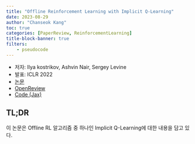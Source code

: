 ```yaml
---
title: "Offline Reinforcement Learning with Implicit Q-Learning"
date: 2023-08-29
author: "Chanseok Kang"
toc: true 
categories: [PaperReview, ReinforcementLearning]
title-block-banner: true
filters:
    - pseudocode
---
```


- 저자: Ilya kostrikov, Ashvin Nair, Sergey Levine
- 발표: ICLR 2022
- [논문](https://openreview.net/pdf?id=68n2s9ZJWF8)
- [OpenReview](https://openreview.net/forum?id=68n2s9ZJWF8)
- [Code (Jax)](https://github.com/ikostrikov/implicit_q_learning)

## TL;DR

이 논문은 Offline RL 알고리즘 중 하나인 Implicit Q-Learning에 대한 내용을 담고 있다.

